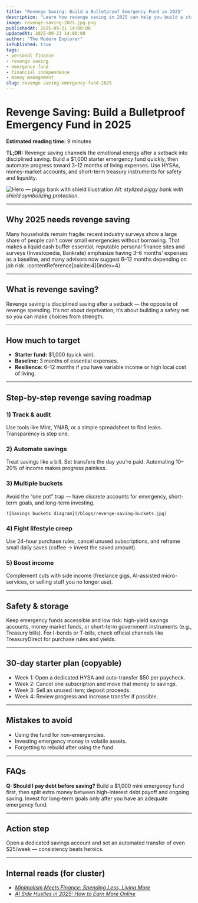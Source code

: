 ```yaml
---
title: "Revenge Saving: Build a Bulletproof Emergency Fund in 2025"
description: "Learn how revenge saving in 2025 can help you build a strong emergency fund, protect against uncertainty, and reclaim financial freedom."
image: revenge-saving-2025.jpg.png
publishedAt: 2025-09-21 14:00:00
updatedAt: 2025-09-21 14:00:00
author: "The Modern Explorer"
isPublished: true
tags:
- personal finance
- revenge saving
- emergency fund
- financial independence
- money management
slug: revenge-saving-emergency-fund-2025
---
```


# Revenge Saving: Build a Bulletproof Emergency Fund in 2025

**Estimated reading time:** 9 minutes

**TL;DR:** Revenge saving channels the emotional energy after a setback into disciplined saving. Build a $1,000 starter emergency fund quickly, then automate progress toward 3–12 months of living expenses. Use HYSAs, money-market accounts, and short-term treasury instruments for safety and liquidity.

![Hero — piggy bank with shield illustration](/blogs/revenge-saving-hero.jpg)
*Alt: stylized piggy bank with shield symbolizing protection.*

---

## Why 2025 needs revenge saving
Many households remain fragile: recent industry surveys show a large share of people can’t cover small emergencies without borrowing. That makes a liquid cash buffer essential; reputable personal finance sites and surveys (Investopedia, Bankrate) emphasize having 3–6 months’ expenses as a baseline, and many advisors now suggest 6–12 months depending on job risk. :contentReference[oaicite:4]{index=4}

---

## What is revenge saving?
Revenge saving is disciplined saving after a setback — the opposite of revenge spending. It’s not about deprivation; it’s about building a safety net so you can make choices from strength.

---

## How much to target
- **Starter fund:** $1,000 (quick win).  
- **Baseline:** 3 months of essential expenses.  
- **Resilience:** 6–12 months if you have variable income or high local cost of living.  

---

## Step-by-step revenge saving roadmap

### 1) Track & audit
Use tools like Mint, YNAB, or a simple spreadsheet to find leaks. Transparency is step one.

### 2) Automate savings
Treat savings like a bill. Set transfers the day you’re paid. Automating 10–20% of income makes progress painless.

### 3) Multiple buckets
Avoid the “one pot” trap — have discrete accounts for emergency, short-term goals, and long-term investing.

`![Savings buckets diagram](/blogs/revenge-saving-buckets.jpg)`

### 4) Fight lifestyle creep
Use 24-hour purchase rules, cancel unused subscriptions, and reframe small daily saves (coffee → invest the saved amount).

### 5) Boost income
Complement cuts with side income (freelance gigs, AI-assisted micro-services, or selling stuff you no longer use).

---

## Safety & storage
Keep emergency funds accessible and low risk: high-yield savings accounts, money market funds, or short-term government instruments (e.g., Treasury bills). For I-bonds or T-bills, check official channels like TreasuryDirect for purchase rules and yields.

---

## 30-day starter plan (copyable)
- Week 1: Open a dedicated HYSA and auto-transfer $50 per paycheck.  
- Week 2: Cancel one subscription and move that money to savings.  
- Week 3: Sell an unused item; deposit proceeds.  
- Week 4: Review progress and increase transfer if possible.

---

## Mistakes to avoid
- Using the fund for non-emergencies.  
- Investing emergency money in volatile assets.  
- Forgetting to rebuild after using the fund.

---

## FAQs
**Q: Should I pay debt before saving?** Build a $1,000 mini emergency fund first, then split extra money between high-interest debt payoff and ongoing saving. Invest for long-term goals only after you have an adequate emergency fund.

---

## Action step
Open a dedicated savings account and set an automated transfer of even $25/week — consistency beats heroics.

---

## Internal reads (for cluster)
- *[Minimalism Meets Finance: Spending Less, Living More](/minimalism-meets-finance-2025)*  
- *[AI Side Hustles in 2025: How to Earn More Online](/ai-side-hustles-2025)*
